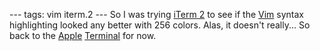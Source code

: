 ---
tags: vim iterm.2
---
So I was trying [[iTerm 2]] to see if the [[Vim]] syntax highlighting looked any better with 256 colors. Alas, it doesn't really... So back to the [[Apple]] [[Terminal]] for now.
